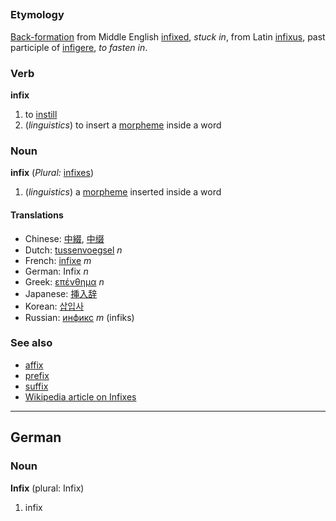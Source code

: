 =={{en}}==
===Etymology===
[[Back-formation]] from Middle English [[infixed]], ''stuck in'', from Latin [[infixus]], past participle of [[infigere]], ''to fasten in''.
===Verb===
'''infix'''

#to [[instill]]
#(''linguistics'') to insert a [[morpheme]] inside a word
===Noun===
'''infix''' (''Plural:'' [[infixes]])

#(''linguistics'') a [[morpheme]] inserted inside a word
====Translations====
*Chinese: [[中綴]], [[中缀]]
*Dutch: [[tussenvoegsel]] ''n''
*French: [[infixe]] ''m''
*German: Infix ''n''
*Greek: [[επένθημα]] ''n''
*Japanese: [[挿入辞]]
*Korean: [[삽입사]]
*Russian: [[инфикс]] ''m'' (infiks)

===See also===
*[[affix]]
*[[prefix]]
*[[suffix]]
*[[w:infix|Wikipedia article on Infixes]]

----

==German==
===Noun===
'''Infix''' (plural: Infix)

# infix